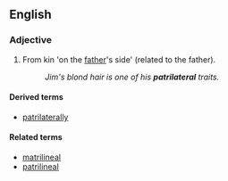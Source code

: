 ==English==

===Adjective===
{{en-adj}}

# From kin 'on the [[father]]'s side' (related to the father).
#:''Jim's blond hair is one of his '''patrilateral''' traits.''

====Derived terms====
*[[patrilaterally]]

====Related terms====
*[[matrilineal]]
*[[patrilineal]]